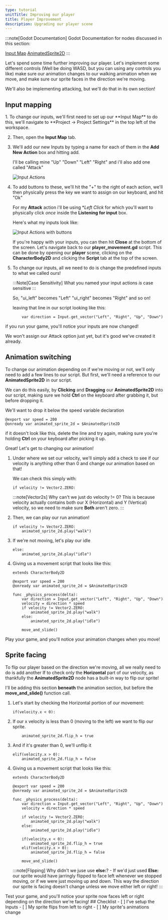 ```yaml
---
type: tutorial
unitTitle: Improving our player
title: Player Improvement
description: Upgrading our player scene
---
```




:::note[Godot Documentation]
Godot Documentation for nodes discussed in this section: 

[Input Map](https://docs.godotengine.org/en/stable/classes/class_inputmap.html) [AnimatedSprite2D](https://docs.godotengine.org/en/stable/classes/class_animatedsprite2d.html)
:::


Let's spend some time further improving our player. Let's implement some different controls (Well be doing WASD, but you can using any controls you like)
make sure our animation changes to our walking animation when we move, and make sure our sprite faces in the direction we're moving.

We'll also be implementing attacking, but we'll do that in its own section!

## Input mapping

<Steps>
1. To change our inputs, we'll first need to set up our **Input Map** to do this, we'll navigate to **Project -> Project Settings** in the top left of the workspace.

2. Then, open the **Input Map** tab.

3. We'll add our new Inputs by typing a name for each of them in the **Add New Action** box and hitting add. 

	I'll be calling mine "Up" "Down" "Left" "Right" and i'll also add one called "Attack"

	![Input Actions](/src/assets/godot/dungeonCrawler/inputmappreinputs.png)

4. To add buttons to these, we'll hit the "+" to the right of each action, we'll then physically press the key we want to assign on our keyboard, and hit "Ok"

	For my **Attack** action i'll be using **Left Click* for which you'll want to physically click *once* inside the **Listening for input** box.

	Here's what my inputs look like:

	![Input Actions with buttons](/src/assets/godot/dungeonCrawler/inputswithbuttons.png)

	If you're happy with your inputs, you can then hit **Close** at the bottom of the screen. Let's navigate back to our **player_movement.gd** script. This can be done by opening our **player** scene, clicking on the **CharacterBody2D** and clicking the **Script** tab at the top of the screen.

5. To change our inputs, all we need to do is change the predefined inputs to what we called ours!

	:::Note[Case Sensitivity] 
	What you named your input actions *is* case sensitive
	:::

	So, "ui_left" becomes "Left"
	"ui_right" becomes "Right" and so on!

	leaving that line in our script looking like this:

	```gdscript
    	var direction = Input.get_vector("Left", "Right", "Up", "Down")
	```
</Steps>
if you run your game, you'll notice your inputs are now changed!

We won't assign our Attack option just yet, but it's good we've created it already.


## Animation switching

To change our animation depending on if we're moving or not, we'll only need to add a few lines to our script. But first, we'll need a reference to our **AnimatedSprite2D** in our script.

We can do this easily, by **Clicking** and **Dragging** our **AnimatedSprite2D** into our script, making sure we hold **Ctrl** on the keyboard after grabbing it, but before dropping it.

We'll want to drop it below the speed variable declaration

```gdscript
@export var speed = 200
@onready var animated_sprite_2d = $AnimatedSprite2D
```

if it doesn't look like this, delete the line and try again, making sure you're holding **Ctrl** on your keyboard after picking it up.

Great! Let's get to changing our animation!

<Steps>

1. Under where we set our velocity, we'll simply add a check to see if our velocity is anything other than 0 and change our animation based on that!

	We can check this simply with:

	```gdscript
	if velocity != Vector2.ZERO:
	```
	:::note[Vector2s] 
	Why can't we just do velocity != 0? This is because velocity actually contains both our X (Horizontal) and Y (Vertical) velocity, so we need to make sure **Both** aren't zero.
	:::

2. Then, we can play our run animation!

	```gdscript
	if velocity != Vector2.ZERO:
    	animated_sprite_2d.play("walk")
	```

3. If we're not moving, let's play our idle

	```gdscript
	else:
		animated_sprite_2d.play("idle")
	```

4. Giving us a movement script that looks like this:

	```gdscript
	extends CharacterBody2D

	@export var speed = 200
	@onready var animated_sprite_2d = $AnimatedSprite2D

	func _physics_process(delta):
		var direction = Input.get_vector("Left", "Right", "Up", "Down")
		velocity = direction * speed
		if velocity != Vector2.ZERO:
			animated_sprite_2d.play("walk")
		else:
			animated_sprite_2d.play("idle")

		move_and_slide()
	```
</Steps>	

Play your game, and you'll notice your animation changes when you move!

## Sprite facing

To flip our player based on the direction we're moving, all we really need to do is add another If to check only the **Horizontal** part of our velocity, as thankfully the **AnimatedSprite2D** node has a built-in way to flip our sprite!

I'll be adding this section **beneath** the animation section, but before the **move_and_slide()** function call.

<Steps>

1. Let's start by checking the Horizontal portion of our movement:

	```gdscript
	if(velocity.x < 0):
	```
2. If our x velocity is less than 0 (moving to the left) we want to flip our sprite.

	```gdscript
		animated_sprite_2d.flip_h = true
	```

3. And if it's greater than 0, we'll unflip it

	```gdscript
	elif(velocity.x > 0):
		animated_sprite_2d.flip_h = false
	```

4. Giving us a movement script that looks like this:

	```gdscript
	extends CharacterBody2D

	@export var speed = 200
	@onready var animated_sprite_2d = $AnimatedSprite2D

	func _physics_process(delta):
		var direction = Input.get_vector("Left", "Right", "Up", "Down")
		velocity = direction * speed 
		
		if velocity != Vector2.ZERO:
			animated_sprite_2d.play("walk")
		else:
			animated_sprite_2d.play("idle")
			
		if(velocity.x < 0):
			animated_sprite_2d.flip_h = true
		elif(velocity.x > 0):
			animated_sprite_2d.flip_h = false

		move_and_slide()
	```
	:::note[Flipping]
	Why didn't we juse use **else:**? - If we'd just used **Else:** our sprite would have jarringly flipped to face left whenever we stopped moving, or if we were just moving up and down. 
	This way the direction our sprite is facing doesn't change unless we move either left or right!
	:::

</Steps>
Test your game, and you'll notice your sprite now faces left or right depending on the direction we're facing!

<Box>
## Checklist
<Checklist>
- [ ] I've setup the Inputs
- [ ] My sprite flips from left to right
- [ ] My sprite's animations change
</Checklist>
</Box>